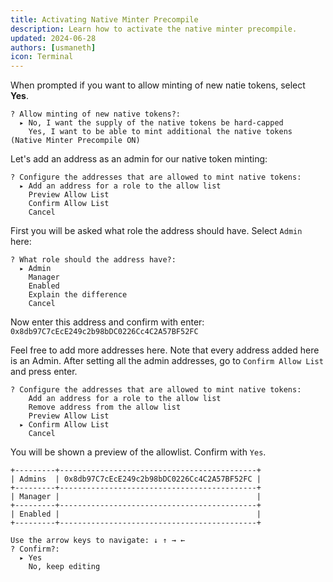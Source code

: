 ```yaml
---
title: Activating Native Minter Precompile
description: Learn how to activate the native minter precompile.
updated: 2024-06-28
authors: [usmaneth]
icon: Terminal
---
```


When prompted if you want to allow minting of new natie tokens, select **Yes**.

```
? Allow minting of new native tokens?: 
  ▸ No, I want the supply of the native tokens be hard-capped
    Yes, I want to be able to mint additional the native tokens (Native Minter Precompile ON)
```

Let's add an address as an admin for our native token minting:

```
? Configure the addresses that are allowed to mint native tokens: 
  ▸ Add an address for a role to the allow list
    Preview Allow List
    Confirm Allow List
    Cancel
```

First you will be asked what role the address should have. Select `Admin` here:

```
? What role should the address have?: 
  ▸ Admin
    Manager
    Enabled
    Explain the difference
    Cancel
```

Now enter this address and confirm with enter: `0x8db97C7cEcE249c2b98bDC0226Cc4C2A57BF52FC`

Feel free to add more addresses here. Note that every address added here is an Admin. After setting all the admin addresses, go to `Confirm Allow List` and press enter.

```
? Configure the addresses that are allowed to mint native tokens: 
    Add an address for a role to the allow list
    Remove address from the allow list
    Preview Allow List
  ▸ Confirm Allow List
    Cancel
```

You will be shown a preview of the allowlist. Confirm with `Yes`.

```
+---------+--------------------------------------------+
| Admins  | 0x8db97C7cEcE249c2b98bDC0226Cc4C2A57BF52FC |
+---------+--------------------------------------------+
| Manager |                                            |
+---------+--------------------------------------------+
| Enabled |                                            |
+---------+--------------------------------------------+

Use the arrow keys to navigate: ↓ ↑ → ← 
? Confirm?: 
  ▸ Yes
    No, keep editing
 ```